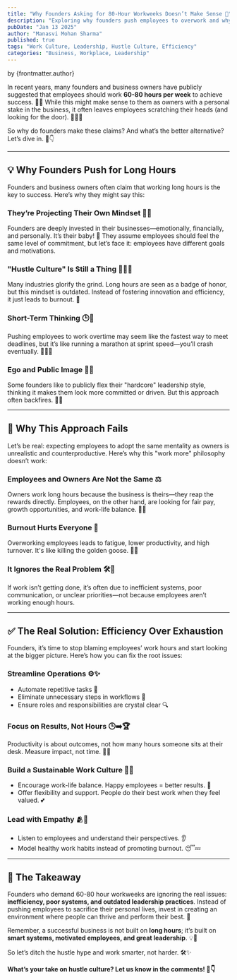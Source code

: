 ```yaml
---
title: "Why Founders Asking for 80-Hour Workweeks Doesn’t Make Sense 🚫"
description: "Exploring why founders push employees to overwork and why efficiency is a better solution than exhaustion."
pubDate: "Jan 13 2025"
author: "Manasvi Mohan Sharma"
published: true
tags: "Work Culture, Leadership, Hustle Culture, Efficiency"
categories: "Business, Workplace, Leadership"
---
```


by {frontmatter.author}

In recent years, many founders and business owners have publicly suggested that employees should work **60-80 hours per week** to achieve success. 💼🚀 While this might make sense to them as owners with a personal stake in the business, it often leaves employees scratching their heads (and looking for the door). 🏃‍♂️💨

So why do founders make these claims? And what’s the better alternative? Let’s dive in. 🌊👇

---

## 💡 Why Founders Push for Long Hours

Founders and business owners often claim that working long hours is the key to success. Here’s why they might say this:

### They’re Projecting Their Own Mindset 🧠🔄

Founders are deeply invested in their businesses—emotionally, financially, and personally. It’s their baby! 👶 They assume employees should feel the same level of commitment, but let’s face it: employees have different goals and motivations.

### "Hustle Culture" Is Still a Thing 💪🏽🔥

Many industries glorify the grind. Long hours are seen as a badge of honor, but this mindset is outdated. Instead of fostering innovation and efficiency, it just leads to burnout. 🥱

### Short-Term Thinking 🕒💭

Pushing employees to work overtime may seem like the fastest way to meet deadlines, but it’s like running a marathon at sprint speed—you’ll crash eventually. 🏃‍♂️💥

### Ego and Public Image 👑📣

Some founders like to publicly flex their "hardcore" leadership style, thinking it makes them look more committed or driven. But this approach often backfires. 🤦‍♂️

---

## 🚨 Why This Approach Fails

Let’s be real: expecting employees to adopt the same mentality as owners is unrealistic and counterproductive. Here’s why this "work more" philosophy doesn’t work:

### Employees and Owners Are Not the Same ⚖️

Owners work long hours because the business is theirs—they reap the rewards directly. Employees, on the other hand, are looking for fair pay, growth opportunities, and work-life balance. 🏡✨

### Burnout Hurts Everyone 🧨

Overworking employees leads to fatigue, lower productivity, and high turnover. It's like killing the golden goose. 🦢💀

### It Ignores the Real Problem 🛠️🚧

If work isn’t getting done, it’s often due to inefficient systems, poor communication, or unclear priorities—not because employees aren’t working enough hours.

---

## ✅ The Real Solution: Efficiency Over Exhaustion

Founders, it’s time to stop blaming employees’ work hours and start looking at the bigger picture. Here’s how you can fix the root issues:

### Streamline Operations ⚙️✨

- Automate repetitive tasks 🤖
- Eliminate unnecessary steps in workflows 🔄
- Ensure roles and responsibilities are crystal clear 🔍

### Focus on Results, Not Hours 🕒➡️🏆

Productivity is about outcomes, not how many hours someone sits at their desk. Measure impact, not time. 🧮✅

### Build a Sustainable Work Culture 🌱🌈

- Encourage work-life balance. Happy employees = better results. 🎉
- Offer flexibility and support. People do their best work when they feel valued. 💕

### Lead with Empathy 🫂💬

- Listen to employees and understand their perspectives. 👂
- Model healthy work habits instead of promoting burnout. 😴💤

---

## 🚀 The Takeaway

Founders who demand 60-80 hour workweeks are ignoring the real issues: **inefficiency, poor systems, and outdated leadership practices**. Instead of pushing employees to sacrifice their personal lives, invest in creating an environment where people can thrive and perform their best. 🌟

Remember, a successful business is not built on **long hours**; it’s built on **smart systems, motivated employees, and great leadership**. 💡👊

So let’s ditch the hustle hype and work smarter, not harder. 🛠️✨

**What’s your take on hustle culture? Let us know in the comments! 💬👇**
